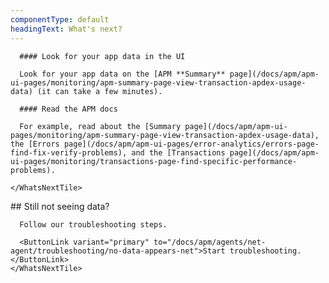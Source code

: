 ```yaml
---
componentType: default
headingText: What's next?
---
```


<SideBySide>
  <Side>
    <WhatsNextTile title="What's next?">

      #### Look for your app data in the UI

      Look for your app data on the [APM **Summary** page](/docs/apm/apm-ui-pages/monitoring/apm-summary-page-view-transaction-apdex-usage-data) (it can take a few minutes).

      #### Read the APM docs

      For example, read about the [Summary page](/docs/apm/apm-ui-pages/monitoring/apm-summary-page-view-transaction-apdex-usage-data), the [Errors page](/docs/apm/apm-ui-pages/error-analytics/errors-page-find-fix-verify-problems), and the [Transactions page](/docs/apm/apm-ui-pages/monitoring/transactions-page-find-specific-performance-problems).

    </WhatsNextTile> 
  </Side>
  <Side>
    <WhatsNextTile alignment="center">
      ## Still not seeing data?

      Follow our troubleshooting steps. 

      <ButtonLink variant="primary" to="/docs/apm/agents/net-agent/troubleshooting/no-data-appears-net">Start troubleshooting.</ButtonLink>
    </WhatsNextTile>
  </Side>
</SideBySide>